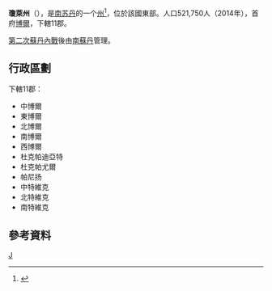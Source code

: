 {{Infobox settlement
|name                   = 瓊萊州
|native_name            = Jonglei
|other_name=
|settlement_type        = [[南蘇丹行政區劃|州]]
|image_flag             = Flag of Jonglei.png
|image_seal             =
|image_shield           =
|nickname               =
|motto                  =
|image_map              = Jonglei in South Sudan 2015.svg
|image_map1             = Jonglei in South Sudan.svg
|mapsize                = 250px
|map_caption            = 2015-2020年行政區劃下的瓊萊州
|map_caption1           = 2015年以前行政區劃下的瓊萊州
| latd =
| latm =
|lats= 
|latNS=
| longd = 
| longm = 
| longs = 
|longEW=
|coordinates_display    = inline,title
|subdivision_type       = 國家
|subdivision_name       = {{flag|South Sudan}}
|subdivision_type1      = 大区
|subdivision_type2      = 下轄縣數
|subdivision_name1      = [[大上尼罗大区|大上尼罗大区]]
|subdivision_name2      = 11     
|seat_type              = 首府
|seat                   =[[博爾_(南蘇丹)|博爾]]
|government_type        =
|leader_title           = 行政首長
|leader_name            = Col. Philip Aguer Panyang
|area_magnitude         =
|area_total_km2         = 
|elevation_m            =
|elevation_ft           =
|population_total       = 521750
|population_as_of       = 2014年估计
|population_density_km2 =
|population_note        =
|postal_code_type       =
|postal_code            =
|area_code              =
|website                =
|footnotes              =
|coordinates_region     = SD
|timezone               = [[東非時間|EAT]]
|utc_offset             = +3
}}
'''瓊萊州'''（{{lang-en|Jonglei|}}），是[[南苏丹|南苏丹]]的一个[[南苏丹行政区划|州]]<ref>{{cite news|url=http://www.southsudannewsagency.com/news/breaking-news/south-sudans-president-appoints-28-governors-defies-peace-agreement|title=South Sudan’s President appoints 28 Governors, defies peace agreement|date=24 December 2015|publisher=South Sudan News Agency|deadurl=yes|archiveurl=https://web.archive.org/web/20160202025755/http://www.southsudannewsagency.com/news/breaking-news/south-sudans-president-appoints-28-governors-defies-peace-agreement|archivedate=2016-02-02|df=}}</ref>，位於該國東部。人口521,750人（2014年），首府[[博爾_(南蘇丹)|博爾]]，下轄11郡。

[[第二次蘇丹內戰|第二次蘇丹內戰]]後由[[南蘇丹|南蘇丹]]管理。

== 行政區劃 ==
下轄11郡：
* 中博爾
* 東博爾
* 北博爾
* 南博爾
* 西博爾
* 杜克帕迪亞特
* 杜克帕尤爾
* 帕尼扬
* 中特維克
* 北特維克
* 南特維克

== 參考資料 ==
{{reflist}}

{{南苏丹旧行政区划}}
{{SouthSudan-stub}}

[[Category:南苏丹州份|J]]